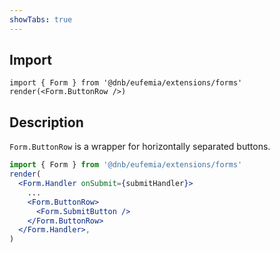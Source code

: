 ```yaml
---
showTabs: true
---
```


## Import

```tsx
import { Form } from '@dnb/eufemia/extensions/forms'
render(<Form.ButtonRow />)
```

## Description

`Form.ButtonRow` is a wrapper for horizontally separated buttons.

```jsx
import { Form } from '@dnb/eufemia/extensions/forms'
render(
  <Form.Handler onSubmit={submitHandler}>
    ...
    <Form.ButtonRow>
      <Form.SubmitButton />
    </Form.ButtonRow>
  </Form.Handler>,
)
```
